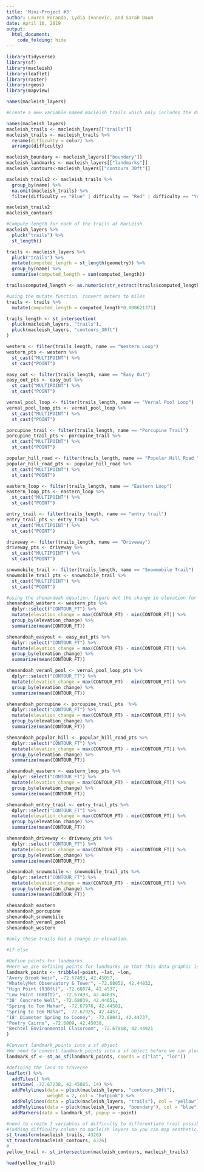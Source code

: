 ```yaml
---
title: 'Mini-Project #3'
author: Lauren Forando, Lydia Ivanovic, and Sarah Daum
date: April 16, 2019
output: 
  html_document:
    code_folding: hide
---
```

```r
library(tidyverse)
library(sf)
library(macleish)
library(leaflet)
library(raster)
library(rgeos)
library(mapview)
```

```r
names(macleish_layers)
```

```r
#Create a new variable named macleish_trails which only includes the data about the trails and arranges them by difficulty. Color was renamed to 'difficulty' for easier understanding and explanation. We decided to only look at trails where there is a 'difficulty' already given, so any trails with N/A for difficulty were omitted as well as roads and the snowmobile trail.

names(macleish_layers)
macleish_trails <- macleish_layers[["trails"]]
macleish_trails <- macleish_trails %>% 
  rename(difficulty = color) %>%
  arrange(difficulty)

macleish_boundary <- macleish_layers[["boundary"]]
macleish_landmarks <- macleish_layers[["landmarks"]]
macleish_contours<-macleish_layers[["contours_30ft"]]

macleish_trails2 <- macleish_trails %>% 
  group_by(name) %>%
  na.omit(macleish_trails) %>%
  filter(difficulty == "Blue" | difficulty == "Red" | difficulty == "Yellow" | difficulty == "White")

macleish_trails2
macleish_contours

```

```r
#Compute length for each of the trails at MacLeish
macleish_layers %>% 
  pluck("trails") %>% 
  st_length()

trails <- macleish_layers %>% 
  pluck("trails") %>% 
  mutate(computed_length = st_length(geometry)) %>%
  group_by(name) %>%
  summarise(computed_length = sum(computed_length)) 

trails$computed_length <- as.numeric(str_extract(trails$computed_length, "[0-9]+"))

#using the mutate function, convert meters to miles
trails <- trails %>%
  mutate(computed_length = computed_length*0.000621371)

```

```r
trails_length <- st_intersection(
  pluck(macleish_layers, "trails"), 
  pluck(macleish_layers, "contours_30ft")
)

western <- filter(trails_length, name == "Western Loop")
western_pts <- western %>% 
  st_cast("MULTIPOINT") %>% 
  st_cast("POINT")

easy_out <- filter(trails_length, name == "Easy Out")
easy_out_pts <- easy_out %>% 
  st_cast("MULTIPOINT") %>% 
  st_cast("POINT")

vernal_pool_loop <- filter(trails_length, name == "Vernal Pool Loop")
vernal_pool_loop_pts <- vernal_pool_loop %>% 
  st_cast("MULTIPOINT") %>% 
  st_cast("POINT")

porcupine_trail <- filter(trails_length, name == "Porcupine Trail")
porcupine_trail_pts <- porcupine_trail %>% 
  st_cast("MULTIPOINT") %>% 
  st_cast("POINT")

popular_hill_road <- filter(trails_length, name == "Popular Hill Road ")
popular_hill_road_pts <- popular_hill_road %>% 
  st_cast("MULTIPOINT") %>% 
  st_cast("POINT")

eastern_loop <- filter(trails_length, name == "Eastern Loop")
eastern_loop_pts <- eastern_loop %>% 
  st_cast("MULTIPOINT") %>% 
  st_cast("POINT")

entry_trail <- filter(trails_length, name == "entry trail")
entry_trail_pts <- entry_trail %>% 
  st_cast("MULTIPOINT") %>% 
  st_cast("POINT")

driveway <- filter(trails_length, name == "Driveway")
driveway_pts <- driveway %>% 
  st_cast("MULTIPOINT") %>% 
  st_cast("POINT")

snowmobile_trail <- filter(trails_length, name == "Snowmobile Trail")
snowmobile_trail_pts <- snowmobile_trail %>% 
  st_cast("MULTIPOINT") %>% 
  st_cast("POINT")
```

```r
#using the shenandoah equation, figure out the change in elevation for each trail
shenandoah_western <- western_pts %>%
  dplyr::select("CONTOUR_FT") %>%
  mutate(elevation_change = max(CONTOUR_FT) - min(CONTOUR_FT)) %>%
  group_by(elevation_change) %>%
  summarize(mean(CONTOUR_FT))

shenandoah_easyout <- easy_out_pts %>%
  dplyr::select("CONTOUR_FT") %>%
  mutate(elevation_change = max(CONTOUR_FT) - min(CONTOUR_FT)) %>%
  group_by(elevation_change) %>%
  summarize(mean(CONTOUR_FT))

shenandoah_veranl_pool <- vernal_pool_loop_pts %>%
  dplyr::select("CONTOUR_FT") %>%
  mutate(elevation_change = max(CONTOUR_FT) - min(CONTOUR_FT)) %>%
  group_by(elevation_change) %>%
  summarize(mean(CONTOUR_FT))

shenandoah_porcupine <- porcupine_trail_pts  %>%
  dplyr::select("CONTOUR_FT") %>%
  mutate(elevation_change = max(CONTOUR_FT) - min(CONTOUR_FT)) %>%
  group_by(elevation_change) %>%
  summarize(mean(CONTOUR_FT))

shenandoah_popular_hill <- popular_hill_road_pts %>%
  dplyr::select("CONTOUR_FT") %>%
  mutate(elevation_change = max(CONTOUR_FT) - min(CONTOUR_FT)) %>%
  group_by(elevation_change) %>%
  summarize(mean(CONTOUR_FT))

shenandoah_eastern <- eastern_loop_pts %>%
  dplyr::select("CONTOUR_FT") %>%
  mutate(elevation_change = max(CONTOUR_FT) - min(CONTOUR_FT)) %>%
  group_by(elevation_change) %>%
  summarize(mean(CONTOUR_FT))

shenandoah_entry_trail <- entry_trail_pts %>%
  dplyr::select("CONTOUR_FT") %>%
  mutate(elevation_change = max(CONTOUR_FT) - min(CONTOUR_FT)) %>%
  group_by(elevation_change) %>%
  summarize(mean(CONTOUR_FT))

shenandoah_driveway <- driveway_pts %>%
  dplyr::select("CONTOUR_FT") %>%
  mutate(elevation_change = max(CONTOUR_FT) - min(CONTOUR_FT)) %>%
  group_by(elevation_change) %>%
  summarize(mean(CONTOUR_FT))

shenandoah_snowmobile <- snowmobile_trail_pts %>%
  dplyr::select("CONTOUR_FT") %>%
  mutate(elevation_change = max(CONTOUR_FT) - min(CONTOUR_FT)) %>%
  group_by(elevation_change) %>%
  summarize(mean(CONTOUR_FT))

shenandoah_eastern
shenandoah_porcupine
shenandoah_snowmobile
shenandoah_veranl_pool
shenandoah_western

#only these trails had a change in elevation. 
```

```r
#if-else
```

```r
#Define points for landmarks
#Here we are defining points for landmarks so that this data graphic is interactive and users can see where landmarks are (and on what trail path) at MacLeish.
landmark_points <- tribble(~point, ~lat, ~lon,
"Avery Brook Weir", -72.67493, 42.45057,
"WhatelyMet Observatory & Tower", -72.68052, 42.44832,
"High Point (938ft)", -72.68074, 42.4537,
"Low Point (608ft)", -72.67493, 42.44635,
"38' Concrete Well", -72.68039, 42.44651,
"Spring to Tom Mahar", -72.67976, 42.44581,
"Spring to Tom Mahar", -72.67925, 42.4457,
"18' Diameter Spring to Cooney", -72.68041, 42.44737,
"Poetry Cairns", -72.6809, 42.45038,
"Bechtel Environmental Classroom", -72.67918, 42.44921
)
```  

```r
#Convert landmark_points into a sf object
#We need to convert landmark_points into a sf object before we can plot it using leaflet().
landmark_sf <- st_as_sf(landmark_points, coords = c("lat", "lon"))
```

```r
#defining the land to traverse
leaflet() %>%
  addTiles() %>%
  setView( -72.67238, 42.45885, 14) %>%
  addPolylines(data = pluck(macleish_layers, "contours_30ft"), 
               weight = 2, col = "hotpink") %>%
  addPolylines(data = pluck(macleish_layers, "trails"), col = "yellow") %>%
  addPolylines(data = pluck(macleish_layers, "boundary"), col = "blue") %>%
  addMarkers(data = landmark_sf, popup = ~point)
```

```r
#need to create 3 variables of difficulty to differentiate trail possibilites for varying visitors
#(adding difficulty column to macleish layers so you can map aesthetic)
st_transform(macleish_trails, 4326)
st_transform(macleish_contours, 4326)
#
yellow_trail <- st_intersection(macleish_contours, macleish_trails)
```

```r
head(yellow_trail)
```


